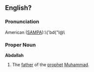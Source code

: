 ==English?==
=== Pronunciation ===

American ([[SAMPA]]):\{'bd{"l@\
===Proper Noun===
'''Abdallah'''
# The [[father]] of the [[prophet]] [[Muhammad]].